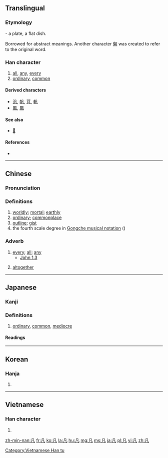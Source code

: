 {{also|几|凢}}
==Translingual==
{{stroke order}}

===Etymology===
{{Han etyl}}
{{liushu|p}} - a plate, a flat dish.

Borrowed for abstract meanings. Another character [[盤]] was created to refer to the original word.

===Han character===
{{Han char|rn=16|rad=几|as=01|sn=3|four=7721<sub>0</sub>|canj=竹弓戈 (HNI)|ids=⿵[[几]][[丶]]}}

# [[all]], [[any]], [[every]]
# [[ordinary]], [[common]]

====Derived characters====
<!-- Broken up by type of derivation – other part outside or inside (and merged) -->
* [[汎]], [[帆]], [[芃]], [[軓]]
* [[風]], [[鳳]]

====See also====
* [[𠔼]] <!-- graphically similar -->

====References====
* {{Han ref|kx=0134.020|dkj=01739|dj=0299.100|hdz=10276.030|uh=51E1|ud=20961|bh=A45A|bd=42074}}

----

==Chinese==
{{zh-forms}}

===Pronunciation===
{{zh-pron
|m=fán,chù,jù
|c=faan4
|h=pfs=fàm
|mn=hoān
|mc=y
|oc=y
|ma=
|cat=adv,det,a
}}

===Definitions===
{{zh-hanzi}}

# [[worldly]]; [[mortal]]; [[earthly]]
# [[ordinary]]; [[commonplace]]
# [[outline]]; [[gist]]
# the fourth scale degree in [[w:Gongche_notation|Gongche musical notation]] ({{zh-l|工尺譜/工尺谱}})

===Adverb===
{{zh-adv}}

# [[every]]; [[all]]; [[any]]
#* [http://wordproject.org/multi/bi_en_cn_py.htm John 1.3]
#*: {{zh-usex|万物 是 借着{zhe} 他 '''造''' 的。'''凡''' 被 造 的，没有 一样 不是 借着{zhe} 他 造 的。|All things were made by him; and without him was not '''any''' thing made that was made.}}
# [[altogether]]

----

==Japanese==

===Kanji===
{{ja-kanji|grade=c|rs=几01}}

===Definitions===
# [[ordinary]], [[common]], [[mediocre]]

====Readings====
{{ja-readings
|goon=[[ぼん]] (bon)
|kanon=[[はん]] (han)
|kun={{non-joyo-reading}} [[おお]] (ō), {{non-joyo-reading}} [[おおよそ]] (ōyoso), {{non-joyo-reading}} [[およそ]] (oyoso), {{non-joyo-reading}} [[おおよそ]] ([[凡そ]], ōyoso), {{non-joyo-reading}} [[およそ]] ([[凡そ]], oyoso), {{non-joyo-reading}} [[すべて]] ([[凡て]], subete), {{qualifier|rare}} {{non-joyo-reading}} [[なみ]] (nami)
}}

----

==Korean==

===Hanja===
{{ko-hanja|hangeul=범|eumhun=무릇|rv=beom|mr=pŏm}}

# {{defn|lang=ko|sort=几01}}

----

==Vietnamese==

===Han character===
{{vi-readings|rs=几01| hanviet = phàm}}

# {{defn|lang=vi|sort=几01}}

[[Category:Vietnamese Han tu]]

[[zh-min-nan:凡]]
[[fr:凡]]
[[ko:凡]]
[[la:凡]]
[[hu:凡]]
[[mg:凡]]
[[ms:凡]]
[[ja:凡]]
[[pl:凡]]
[[vi:凡]]
[[zh:凡]]